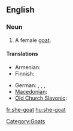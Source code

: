 ==English==

===Noun===
{{en-noun}}

# A female [[goat]].

====Translations====
{{trans-top|female goat}}
* Armenian: {{t+|hy|այծ|tr=ayç}}
* Finnish: {{t+|fi|kuttu}}
{{trans-mid}}
* German: {{t+|de|Ziege|f}},  {{t+|de|Geiß|f}}, {{t+|de|Zicke|f}}, {{t-|de|Zibbe|f}}
* [[Macedonian]]: {{t-|mk|коза|f|tr=koza}}
* [[Old Church Slavonic]]: {{tø|cu|коза|f|tr=koza|sc=Cyrl|xs=Old Church Slavonic}}
{{trans-bottom}}

[[Category:Goats]]

[[fr:she-goat]]
[[hu:she-goat]]